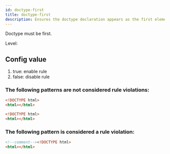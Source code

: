 ```yaml
---
id: doctype-first
title: doctype-first
description: Ensures the doctype declaration appears as the first element in HTML documents.
---
```


Doctype must be first.

Level: <Badge text="Error" variant="danger" />

## Config value

1. true: enable rule
2. false: disable rule


### The following patterns are **not** considered rule violations:

```html
<!DOCTYPE html>
<html></html>
```

```html
<!DOCTYPE html>
<html></html>
```


### The following pattern is considered a rule violation:

```html
<!--comment--><!DOCTYPE html>
<html></html>
```
